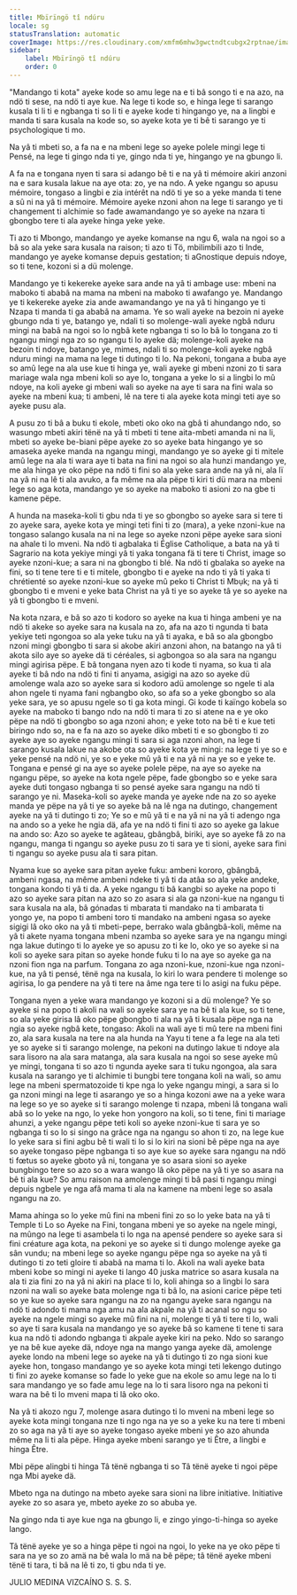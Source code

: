 ```yaml
---
title: Mbïrïngö tî ndúru
locale: sg
statusTranslation: automatic
coverImage: https://res.cloudinary.com/xmfm6mhw3gwctndtcubgx2rptnae/image/upload/v1740337243/small_cover_educacion_fundamental_a051170f1c.webp
sidebar:
    label: Mbïrïngö tî ndúru
    order: 0
---
```

"Mandango ti kota" ayeke kode so amu lege na e ti bâ songo ti e na azo, na ndö ti sese, na ndö ti aye kue. Na lege ti kode so, e hinga lege ti sarango kusala ti li ti e ngbanga ti so li ti e ayeke kode ti hingango ye, na a lingbi e manda ti sara kusala na kode so, so ayeke kota ye ti bê ti sarango ye ti psychologique ti mo.

Na yâ ti mbeti so, a fa na e na mbeni lege so ayeke polele mingi lege ti Pensé, na lege ti gingo nda ti ye, gingo nda ti ye, hingango ye na gbungo li.

A fa na e tongana nyen ti sara si adango bê ti e na yâ ti mémoire akiri anzoni na e sara kusala lakue na aye ota: zo, ye na ndo.
A yeke ngangu so apusu mémoire, tongaso a lingbi e zia intérêt na ndö ti ye so a yeke manda ti tene a sû ni na yâ ti mémoire. Mémoire ayeke nzoni ahon na lege ti sarango ye ti changement ti alchimie so fade awamandango ye so ayeke na nzara ti gbongbo tere ti ala ayeke hinga yeke yeke.

Ti azo ti Mbongo, mandango ye ayeke komanse na ngu 6, wala na ngoi so a bâ so ala yeke sara kusala na raison; ti azo ti Tö, mbilimbili azo ti Inde, mandango ye ayeke komanse depuis gestation; ti aGnostique depuis ndoye, so ti tene, kozoni si a dü molenge.

Mandango ye ti kekereke ayeke sara ande na yâ ti ambage use: mbeni na maboko ti ababâ na mama na mbeni na maboko ti awafango ye. Mandango ye ti kekereke ayeke zia ande awamandango ye na yâ ti hingango ye ti Nzapa ti manda ti ga ababâ na amama. Ye so wali ayeke na bezoin ni ayeke gbungo nda ti ye, batango ye, ndali ti so molenge-wali ayeke ngbâ nduru mingi na babâ na ngoi so lo ngbâ kete ngbanga ti so lo bâ lo tongana zo ti ngangu mingi nga zo so ngangu ti lo ayeke dä; molenge-koli ayeke na bezoin ti ndoye, batango ye, mimes, ndali ti so molenge-koli ayeke ngbâ nduru mingi na mama na lege ti dutingo ti lo. Na pekoni, tongana a buba aye so amû lege na ala use kue ti hinga ye, wali ayeke gi mbeni nzoni zo ti sara mariage wala nga mbeni koli so aye lo, tongana a yeke lo si a lingbi lo mû ndoye, na koli ayeke gi mbeni wali so ayeke na aye ti sara na fini wala so ayeke na mbeni kua; ti ambeni, lê na tere ti ala ayeke kota mingi teti aye so ayeke pusu ala.

A pusu zo ti bâ a buku ti ekole, mbeti oko oko na gbâ ti ahundango ndo, so wasungo mbeti akiri tënë na yâ ti mbeti ti tene aita-mbeti amanda ni na li, mbeti so ayeke be-biani pëpe ayeke zo so ayeke bata hingango ye so amaseka ayeke manda na ngangu mingi, mandango ye so ayeke gi ti mitele amû lege na ala ti wara aye ti bata na fini na ngoi so ala hunzi mandango ye, me ala hinga ye oko pëpe na ndö ti fini so ala yeke sara ande na yâ ni, ala lï na yâ ni na lê ti ala avuko, a fa même na ala pëpe ti kiri ti dü mara na mbeni lege so aga kota, mandango ye so ayeke na maboko ti asioni zo na gbe ti kamene pëpe.

A hunda na maseka-koli ti gbu nda ti ye so gbongbo so ayeke sara si tere ti zo ayeke sara, ayeke kota ye mingi teti fini ti zo (mara), a yeke nzoni-kue na tongaso salango kusala na ni na lege so ayeke nzoni pëpe ayeke sara sioni na ahale ti lo mveni. Na ndö ti agbalaka ti Église Catholique, a bata na yâ ti Sagrario na kota yekiye mingi yâ ti yaka tongana fä ti tere ti Christ, image so ayeke nzoni-kue; a sara ni na gbongbo ti blé. Na ndö ti gbalaka so ayeke na fini, so ti tene tere ti e ti mitele, gbongbo ti e ayeke na ndo ti yâ ti yaka ti chrétienté so ayeke nzoni-kue so ayeke mû peko ti Christ ti Mbụk; na yâ ti gbongbo ti e mveni e yeke bata Christ na yâ ti ye so ayeke tâ ye so ayeke na yâ ti gbongbo ti e mveni.

Na kota nzara, e bâ so azo ti kodoro so ayeke na kua ti hinga ambeni ye na ndö ti akeke so ayeke sara na kusala na zo, afa na azo ti ngunda ti bata yekiye teti ngongoa so ala yeke tuku na yâ ti ayaka, e bâ so ala gbongbo nzoni mingi gbongbo ti sara si akobe akiri anzoni ahon, na batango na yâ ti akota silo aye so ayeke dä ti céréales, si agbongoa so ala sara na ngangu mingi agirisa pëpe. E bâ tongana nyen azo ti kode ti nyama, so kua ti ala ayeke ti bâ ndo na ndö ti fini ti anyama, asigigi na azo so ayeke dü amolenge wala azo so ayeke sara si kodoro adü amolenge so ngele ti ala ahon ngele ti nyama fani ngbangbo oko, so afa so a yeke gbongbo so ala yeke sara, ye so apusu ngele so ti ga kota mingi. Gi kode ti kaïngo kobela so ayeke na maboko ti bango ndo na ndö ti mara ti zo si atene na e ye oko pëpe na ndö ti gbongbo so aga nzoni ahon; e yeke toto na bê ti e kue teti biringo ndo so, na e fa na azo so ayeke diko mbeti ti e so gbongbo ti zo ayeke aye so ayeke ngangu mingi ti sara si aga nzoni ahon, na lege ti sarango kusala lakue na akobe ota so ayeke kota ye mingi: na lege ti ye so e yeke pensé na ndö ni, ye so e yeke mû yâ ti e na yâ ni na ye so e yeke te. Tongana e pensé gi na aye so ayeke polele pëpe, na aye so ayeke na ngangu pëpe, so ayeke na kota ngele pëpe, fade gbongbo so e yeke sara ayeke duti tongaso ngbanga ti so pensé ayeke sara ngangu na ndö ti sarango ye ni. Maseka-koli so ayeke manda ye ayeke nde na zo so ayeke manda ye pëpe na yâ ti ye so ayeke bâ na lê nga na dutingo, changement ayeke na yâ ti dutingo ti zo; Ye so e mû yâ ti e na yâ ni na yâ ti adengo nga na ando so a yeke he ngia dä, afa ye na ndö ti fini ti azo so ayeke ga lakue na ando so: Azo so ayeke te agâteau, gbângbâ, biriki, aye so ayeke fâ zo na ngangu, manga ti ngangu so ayeke pusu zo ti sara ye ti sioni, ayeke sara fini ti ngangu so ayeke pusu ala ti sara pitan.

Nyama kue so ayeke sara pitan ayeke fuku: ambeni kororo, gbângbâ, ambeni ngasa, na même ambeni ndeke ti yâ ti da atâa so ala yeke andeke, tongana kondo ti yâ ti da. A yeke ngangu ti bâ kangbi so ayeke na popo ti azo so ayeke sara pitan na azo so zo asara si ala ga nzoni-kue na ngangu ti sara kusala na ala, bâ gónadas ti mbarata ti mandako na ti ambarata ti yongo ye, na popo ti ambeni toro ti mandako na ambeni ngasa so ayeke sigigi lâ oko oko na yâ ti mbeti-pepe, berrako wala gbângbâ-koli, même na yâ ti akete nyama tongana mbeni nzamba so ayeke sara ye na ngangu mingi nga lakue dutingo ti lo ayeke ye so apusu zo ti ke lo, oko ye so ayeke si na koli so ayeke sara pitan so ayeke honde fuku ti lo na aye so ayeke ga na nzoni fion nga na parfum. Tongana zo aga nzoni-kue, nzoni-kue nga nzoni-kue, na yâ ti pensé, tënë nga na kusala, lo kiri lo wara pendere ti molenge so agirisa, lo ga pendere na yâ ti tere na âme nga tere ti lo asigi na fuku pëpe.

Tongana nyen a yeke wara mandango ye kozoni si a dü molenge? Ye so ayeke si na popo ti akoli na wali so ayeke sara ye na bê ti ala kue, so ti tene, so ala yeke girisa lâ oko pëpe gbongbo ti ala na yâ ti kusala pëpe nga na ngia so ayeke ngbâ kete, tongaso: Akoli na wali aye ti mû tere na mbeni fini zo, ala sara kusala na tere na ala hunda na Yayu ti tene a fa lege na ala teti ye so ayeke si ti sarango molenge, na pekoni na dutingo lakue ti ndoye ala sara lisoro na ala sara matanga, ala sara kusala na ngoi so sese ayeke mû ye mingi, tongana ti so azo ti ngunda ayeke sara ti tuku ngongoa, ala sara kusala na sarango ye ti alchimie ti bungbi tere tongana koli na wali, so amu lege na mbeni spermatozoide ti kpe nga lo yeke ngangu mingi, a sara si lo ga nzoni mingi na lege ti asarango ye so a hinga kozoni awe na a yeke wara na lege so ye so ayeke si ti sarango molenge ti nzapa, mbeni lâ tongana wali abâ so lo yeke na ngo, lo yeke hon yongoro na koli, so ti tene, fini ti mariage ahunzi, a yeke ngangu pëpe teti koli so ayeke nzoni-kue ti sara ye so ngbanga ti so lo si singo na grâce nga na ngangu so ahon ti zo, na lege kue lo yeke sara si fini agbu bê ti wali ti lo si lo kiri na sioni bê pëpe nga na aye so ayeke tongaso pëpe ngbanga ti so aye kue so ayeke sara ngangu na ndö ti fœtus so ayeke gboto yâ ni, tongana ye so asara sioni so ayeke bungbingo tere so azo so a wara wango lâ oko pëpe na yâ ti ye so asara na bê ti ala kue? So amu raison na amolenge mingi ti bâ pasi ti ngangu mingi depuis ngbele ye nga afâ mama ti ala na kamene na mbeni lege so asala ngangu na zo.

Mama ahinga so lo yeke mû fini na mbeni fini zo so lo yeke bata na yâ ti Temple ti Lo so Ayeke na Fini, tongana mbeni ye so ayeke na ngele mingi, na mûngo na lege ti asambela ti lo nga na apensé pendere so ayeke sara si fini créature aga kota, na pekoni ye so ayeke si ti dungo molenge ayeke ga sân vundu; na mbeni lege so ayeke ngangu pëpe nga so ayeke na yâ ti dutingo ti zo teti gloire ti ababâ na mama ti lo. Akoli na wali ayeke bata mbeni kobe so mingi ni ayeke ti lango 40 juska matrice so asara kusala na ala ti zia fini zo na yâ ni akiri na place ti lo, koli ahinga so a lingbi lo sara nzoni na wali so ayeke bata molenge nga ti bâ lo, na asioni carice pëpe teti so ye kue so ayeke sara ngangu na zo na ngangu ayeke sara ngangu na ndö ti adondo ti mama nga amu na ala akpale na yâ ti acanal so ngu so ayeke na ngele mingi so ayeke mû fini na ni, molenge ti yâ ti tere ti lo, wali so aye ti sara kusala na mandango ye so ayeke bâ so kamene ti tene ti sara kua na ndö ti adondo ngbanga ti akpale ayeke kiri na peko. Ndo so sarango ye na bê kue ayeke dä, ndoye nga na mango yanga ayeke dä, amolenge ayeke londo na mbeni lege so ayeke na yâ ti dutingo ti zo nga sioni kue ayeke hon, tongaso mandango ye so ayeke kota mingi teti lekengo dutingo ti fini zo ayeke komanse so fade lo yeke gue na ekole so amu lege na lo ti sara mandango ye so fade amu lege na lo ti sara lisoro nga na pekoni ti wara na bê ti lo mveni mapa ti lâ oko oko.

Na yâ ti akozo ngu 7, molenge asara dutingo ti lo mveni na mbeni lege so ayeke kota mingi tongana nze ti ngo nga na ye so a yeke ku na tere ti mbeni zo so aga na yâ ti aye so ayeke tongaso ayeke mbeni ye so azo ahunda même na li ti ala pëpe. Hinga ayeke mbeni sarango ye ti Être, a lingbi e hinga Être.

Mbi pëpe alingbi ti hinga Tâ tënë ngbanga ti so Tâ tënë ayeke ti ngoi pëpe nga Mbi ayeke dä.

Mbeto nga na dutingo na mbeto ayeke sara sioni na libre initiative. Initiative ayeke zo so asara ye, mbeto ayeke zo so abuba ye.

Na gingo nda ti aye kue nga na gbungo li, e zingo yingo-ti-hinga so ayeke lango.

Tâ tënë ayeke ye so a hinga pëpe ti ngoi na ngoi, lo yeke na ye oko pëpe ti sara na ye so zo amä na bê wala lo mä na bê pëpe; tâ tënë ayeke mbeni tënë ti tara, ti bâ na lê ti zo, ti gbu nda ti ye.

JULIO MEDINA VIZCAÍNO
S. S. S.

